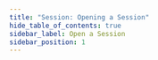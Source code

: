 ```yaml
---
title: "Session: Opening a Session"
hide_table_of_contents: true
sidebar_label: Open a Session
sidebar_position: 1
---
```





<LanguageSwitcher supportedLanguages={supportedLanguages} />

<LanguageContent language="csharp">
   <OpeningASessionCsharp />
</LanguageContent>

<LanguageContent language="java">
   <OpeningASessionJava />
</LanguageContent>

<LanguageContent language="nodejs">
   <OpeningASessionNodejs />
</LanguageContent>


<!---
### Client API
- [What is a Session and How Does it Work](../../client-api/session/what-is-a-session-and-how-does-it-work)
- [Storing Entities](../../client-api/session/storing-entities)
- [Loading Entities](../../client-api/session/loading-entities)
- [Saving Changes](../../client-api/session/saving-changes)
- [What is a Document Store](../../client-api/what-is-a-document-store)

### Indexes
- [Querying Basics](../../indexes/querying/basics)

### Session
- [What is a Session and How Does it Work](../../client-api/session/what-is-a-session-and-how-does-it-work)
- [Storing Entities](../../client-api/session/storing-entities)
- [Loading Entities](../../client-api/session/loading-entities)
- [Saving Changes](../../client-api/session/saving-changes)

### Querying
- [Basics](../../indexes/querying/basics)

### Document Store
- [What is a Document Store](../../client-api/what-is-a-document-store)


-->